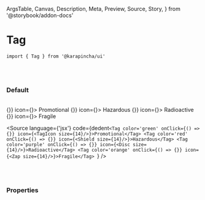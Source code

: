   ArgsTable,
  Canvas,
  Description,
  Meta,
  Preview,
  Source,
  Story,
} from '@storybook/addon-docs'


<Meta title='01. Atoms / Tag' component={Tag} />

# Tag

`import { Tag } from '@karapincha/ui'`

<br />
<br />

### Default

<br />

<Story name='Default'>
  <div className='doc-story__preview' style={{ zoom: '100%' }}>
    <div className='flex items-center gap-4'>
      <Tag color='green' onClick={() => {}} icon={<TagIcon size={14} />}>
        Promotional
      </Tag>
      <Tag color='red' onClick={() => {}} icon={<Shield size={14} />}>
        Hazardous
      </Tag>
      <Tag color='purple' onClick={() => {}} icon={<Disc size={14} />}>
        Radioactive
      </Tag>
      <Tag color='orange' onClick={() => {}} icon={<Zap size={14} />}>
        Fragile
      </Tag>
    </div>
  </div>
</Story>

<Source
  language={'jsx'}
  code={dedent`<Tag color='green' onClick={() => {}} icon={<TagIcon size={14}/>}>Promotional</Tag>
  <Tag color='red' onClick={() => {}} icon={<Shield size={14}/>}>Hazardous</Tag>
  <Tag color='purple' onClick={() => {}} icon={<Disc size={14}/>}>Radioactive</Tag>
  <Tag color='orange' onClick={() => {}} icon={<Zap size={14}/>}>Fragile</Tag>
  `}
/>

<br />
<br />

### Properties

<ArgsTable of={Tag} />
